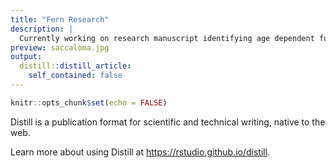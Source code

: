```yaml
---
title: "Fern Research"
description: |
  Currently working on research manuscript identifying age dependent functional characteristics in tropical Saccaloma inaequale fern species.  
preview: saccaloma.jpg
output: 
  distill::distill_article:
    self_contained: false
---
```



```r
knitr::opts_chunk$set(echo = FALSE)
```

Distill is a publication format for scientific and technical writing, native to the web.

Learn more about using Distill at <https://rstudio.github.io/distill>.


